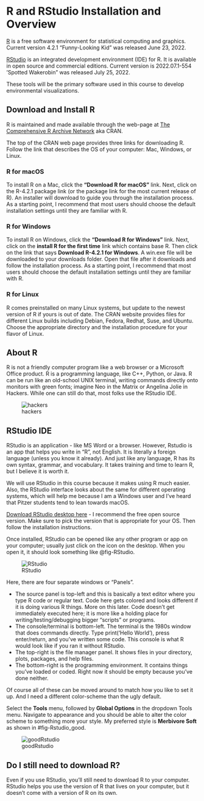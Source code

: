 # R and RStudio Installation and Overview {#sec-appendix-tools}

[R](https://www.r-project.org/) is a free software environment for statistical computing and graphics.  
Current version 4.2.1 "Funny-Looking Kid" was released June 23, 2022.

[RStudio](https://www.rstudio.com/products/rstudio/#rstudio-desktop) is an integrated development environment (IDE) for R. It is available in open source and commercial editions.  Current version is 2022.07.1-554 'Spotted Wakerobin" was released July 25, 2022.

These tools will be the primary software used in this course to develop environmental visualizations.  

## Download and Install R

R is maintained and made available through the web-page at [The Comprehensive R Archive Network](https://cran.r-project.org/) aka CRAN.

The top of the CRAN web page provides three links for downloading R.  Follow the link that describes the OS of your computer: Mac, Windows, or Linux.

### R for macOS

To install R on a Mac, click the **“Download R for macOS”** link. Next, click on the R-4.2.1 package link (or the package link for the most current release of R). An installer will download to guide you through the installation process. As a starting point, I recommend that most users should choose the default installation settings until they are familiar with R.

### R for Windows

To install R on Windows, click the **"Download R for Windows"** link. Next, click on the **install R for the first time** link which contains base R. Then click on the link that says **Download R-4.2.1 for Windows**.  A win.exe file will be downloaded to your downloads folder.  Open that file after it downloads and follow the installation process. As a starting point, I recommend that most users should choose the default installation settings until they are familiar with R.    

### R for Linux

R comes preinstalled on many Linux systems, but update to the newest version of R if yours is out of date.  The CRAN website provides files for different Linux builds including Debian, Fedora, Redhat, Suse, and Ubuntu. Choose the appropriate directory and the installation procedure for your flavor of Linux.   

## About R

R is not a friendly computer program like a web browser or a Microsoft Office product. R is a programming language, like C++, Python, or Java. R can be run like an old-school UNIX terminal, writing commands directly onto monitors with green fonts; imagine Neo in the Matrix or Angelina Jolie in Hackers. While one can still do that, most folks use the RStudio IDE.

![hackers](images/hackers.jpg)

## RStudio IDE

RStudio is an application - like MS Word or a browser.  However, Rstudio is an app that helps you write in "R", not English.  It is literally a foreign language (unless you know it already). And just like any language, R has its own syntax, grammar, and vocabulary.  It takes training and time to learn R, but I believe it is worth it.

We will use RStudio in this course because it makes using R much easier. Also, the RStudio interface looks about the same for different operating systems, which will help me because I am a Windows user and I've heard that Pitzer students tend to lean towards macOS.

[Download RStudio desktop here](https://www.rstudio.com/products/rstudio/download/#download) - I recommend the free open source version. Make sure to pick the version that is appropriate for your OS. Then follow the installation instructions.  

Once installed, RStudio can be opened like any other program or app on your computer; usually just click on the icon on the desktop.  When you open it, it should look something like @fig-RStudio. 

![RStudio](images/RStudio.png){#fig-RStudio}

Here, there are four separate windows or "Panels".

* The source panel is top-left and this is basically a text editor where you type R code or regular text. Code here gets colored and looks different if it is doing various R things. More on this later. Code doesn't get immediately executed here; it is more like a holding place for writing/testing/debugging bigger "scripts" or programs.
* The console/terminal is bottom-left. The terminal is the 1980s window that does commands directly. Type print('Hello World'), press enter/return, and you've written some code. This console is what R would look like if you ran it without RStudio.
* The top-right is the file manager panel.  It shows files in your directory, plots, packages, and help files.
* The bottom-right is the programming environment.  It contains things you've loaded or coded. Right now it should be empty because you've done neither.

Of course all of these can be moved around to match how you like to set it up.  And I need a different color-scheme than the ugly default.  

Select the **Tools** menu, followed by **Global Options** in the dropdown Tools menu. Navigate to appearance and you should be able to alter the color scheme to something more your style. My preferred style is **Merbivore Soft** as shown in #fig-Rstudio_good.  

![goodRstudio](images/Mervbivore.png){#fig-goodRStudio}

::: callout-tip
## Do I still need to download R?

Even if you use RStudio, you'll still need to download R to your computer. RStudio helps you use the version of R that lives on your computer, but it doesn't come with a version of R on its own.
:::

